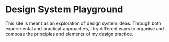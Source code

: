
<Meta title="Introduction" />
<h1>Design System Playground</h1>
<p>
This site is meant as an exploration of design system ideas. Through both experimental and practical approaches, I try different ways to organise and compose the principles and elements of my design practice.
</p>